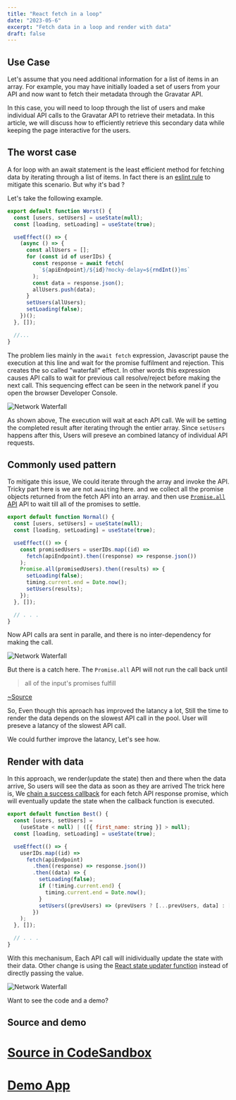 ```yaml
---
title: "React fetch in a loop"
date: "2023-05-6"
excerpt: "Fetch data in a loop and render with data"
draft: false
---
```


## Use Case

Let's assume that you need additional information for a list of items in an array. For example, you may have initially loaded a set of users from your API and now want to fetch their metadata through the Gravatar API.

In this case, you will need to loop through the list of users and make individual API calls to the Gravatar API to retrieve their metadata. In this article, we will discuss how to efficiently retrieve this secondary data while keeping the page interactive for the users.

## The worst case

A for loop with an await statement is the least efficient method for fetching data by iterating through a list of items.
In fact there is an [eslint rule](https://eslint.org/docs/latest/rules/no-await-in-loop) to mitigate this scenario.
But why it's bad ?

Let's take the following example.

```jsx focus=9:18 mark=11[26:37]
export default function Worst() {
  const [users, setUsers] = useState(null);
  const [loading, setLoading] = useState(true);

  useEffect(() => {
    (async () => {
      const allUsers = [];
      for (const id of userIDs) {
        const response = await fetch(
          `${apiEndpoint}/${id}?mocky-delay=${rndInt()}ms`
        );
        const data = response.json();
        allUsers.push(data);
      }
      setUsers(allUsers);
      setLoading(false);
    })();
  }, []);

  //...
}
```

The problem lies mainly in the `await fetch` expression, Javascript pause the execution at this line and wait for the promise fulfilment and rejection.
This creates the so called "waterfall" effect. In other words this expression causes API calls to wait for previous call resolve/reject before making the next call.
This sequencing effect can be seen in the network panel if you open the browser Developer Console.

![Network Waterfall](/images/posts/fetch_in_react/waterfall.png)

As shown above, The execution will wait at each API call. We will be setting the completed result after iterating through the entier array.
Since `setUsers` happens after this, Users will preseve an combined latancy of individual API requests.

## Commonly used pattern

To mitigate this issue, We could iterate through the array and invoke the API. Tricky part here is we are not `await`ing here.
and we collect all the promise objects returned from the fetch API into an array. and then use [`Promise.all` API](https://developer.mozilla.org/en-US/docs/Web/JavaScript/Reference/Global_Objects/Promise/all) API to wait till all of the promises to settle.

```jsx focus=6:13 mark=9[5:15]
export default function Normal() {
  const [users, setUsers] = useState(null);
  const [loading, setLoading] = useState(true);

  useEffect(() => {
    const promisedUsers = userIDs.map((id) =>
      fetch(apiEndpoint).then((response) => response.json())
    );
    Promise.all(promisedUsers).then((results) => {
      setLoading(false);
      timing.current.end = Date.now();
      setUsers(results);
    });
  }, []);

  // . . .
}
```

Now API calls ara sent in paralle, and there is no inter-dependency for making the call.

![Network Waterfall](/images/posts/fetch_in_react/slightly_improved.png)

But there is a catch here. The `Promise.all` API will not run the call back until

> all of the input's promises fulfill

[~Source](https://developer.mozilla.org/en-US/docs/Web/JavaScript/Reference/Global_Objects/Promise/all)

So, Even though this aproach has improved the latancy a lot, Still the time to render the data depends on the slowest API call in the pool.
User will preseve a latancy of the slowest API call.

We could further improve the latancy, Let's see how.

## Render with data

In this approach, we render(update the state) then and there when the data arrive, So users will see the data as soon as they are arrived
The trick here is, We [chain a success callback](https://developer.mozilla.org/en-US/docs/Web/JavaScript/Guide/Using_promises#chaining) for each fetch API response promise,
which will eventually update the state when the callback function is executed.

```jsx focus=6:17 mark=9[9:25]
export default function Best() {
  const [users, setUsers] =
    (useState < null) | ([{ first_name: string }] > null);
  const [loading, setLoading] = useState(true);

  useEffect(() => {
    userIDs.map((id) =>
      fetch(apiEndpoint)
        .then((response) => response.json())
        .then((data) => {
          setLoading(false);
          if (!timing.current.end) {
            timing.current.end = Date.now();
          }
          setUsers((prevUsers) => (prevUsers ? [...prevUsers, data] : [data]));
        })
    );
  }, []);

  // . . .
}
```

With this mechanisum, Each API call will inidividually update the state with their data. Other change is using the [React state updater function](https://react.dev/reference/react/useState#updating-state-based-on-the-previous-state) instead of directly passing the value.


![Network Waterfall](/images/posts/fetch_in_react/improved.png)

Want to see the code and a demo?

## Source and demo

# [Source in CodeSandbox](https://codesandbox.io/s/react-parallel-data-handling-v72j3j)
# [Demo App](https://csb-v72j3j.vercel.app/)
